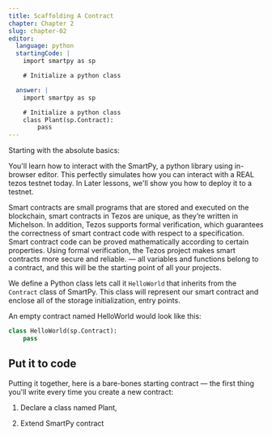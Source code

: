```yaml
---
title: Scaffolding A Contract
chapter: Chapter 2
slug: chapter-02
editor:
  language: python
  startingCode: |
    import smartpy as sp

    # Initialize a python class

  answer: |  
    import smartpy as sp

    # Initialize a python class
    class Plant(sp.Contract):
        pass
---
```


Starting with the absolute basics:

You'll learn how to interact with the SmartPy, a python library using in-browser editor. This perfectly simulates how you can interact with a REAL tezos testnet today. In Later lessons, we'll show you how to deploy it to a testnet.

Smart contracts are small programs that are stored and executed on the blockchain, smart contracts in Tezos are unique, as they’re written in Michelson. In addition, Tezos supports formal verification, which guarantees the correctness of smart contract code with respect to a specification. Smart contract code can be proved mathematically according to certain properties. Using formal verification, the Tezos project makes smart contracts more secure and reliable.
 — all variables and functions belong to a contract, and this will be the starting point of all your projects.

We define a Python class lets call it `HelloWorld` that inherits from the `Contract` class of SmartPy. This class will represent our smart contract and enclose all of the storage initialization, entry points.

An empty contract named HelloWorld would look like this:
```python
class HelloWorld(sp.Contract):
    pass
```

## Put it to code

Putting it together, here is a bare-bones starting contract — the first thing you'll write every time you create a new contract:

1) Declare a class named Plant,

2) Extend SmartPy contract 

